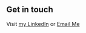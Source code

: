 ## Get in touch

Visit [my LinkedIn](https://www.linkedin.com/in/ashwin-chembu-a5292b205/) or [Email Me](mailto:ashchembu@gmail.com) 
